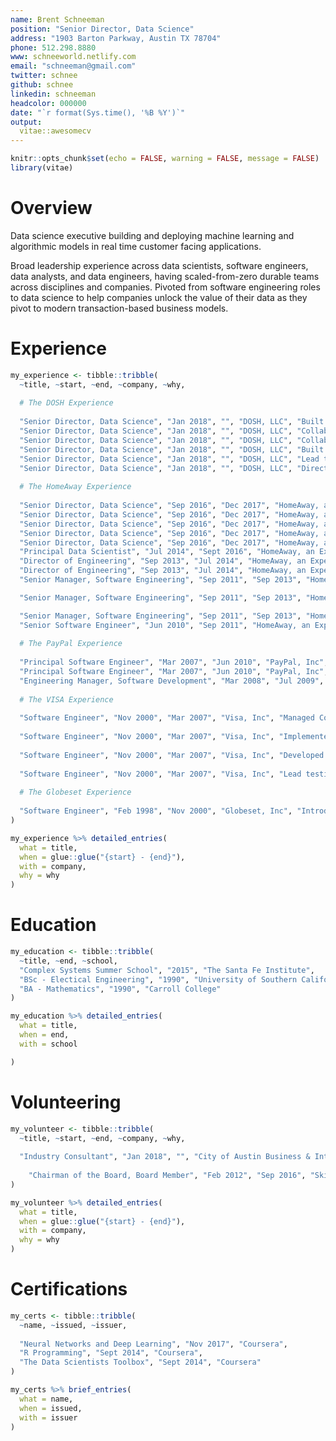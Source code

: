 ```yaml
---
name: Brent Schneeman
position: "Senior Director, Data Science"
address: "1903 Barton Parkway, Austin TX 78704"
phone: 512.298.8880
www: schneeworld.netlify.com
email: "schneeman@gmail.com"
twitter: schnee
github: schnee
linkedin: schneeman
headcolor: 000000
date: "`r format(Sys.time(), '%B %Y')`"
output: 
  vitae::awesomecv
---
```


```r
knitr::opts_chunk$set(echo = FALSE, warning = FALSE, message = FALSE)
library(vitae)
```

# Overview

Data science executive building and deploying machine learning and algorithmic models in real time customer facing applications. 

Broad leadership experience across data scientists, software engineers, data analysts, and data engineers, having scaled-from-zero durable teams across disciplines and companies. Pivoted from software engineering roles to data science to help companies unlock the value of their data as they pivot to modern transaction-based business models.
 
# Experience

```r
my_experience <- tibble::tribble(
  ~title, ~start, ~end, ~company, ~why,
  
  # The DOSH Experience
  
  "Senior Director, Data Science", "Jan 2018", "", "DOSH, LLC", "Built a 9-person diverse team of Data Scientists, Data Analysts, and Data Engineers, all focused on evolving Dosh to a more data- and algorithmic-oriented company. The Data and Analytics team was responsible for Data Science, Business Intelligence and Data Engineering (e.g. building the data warehouse and data lake)",
  "Senior Director, Data Science", "Jan 2018", "", "DOSH, LLC", "Collaborated with key business stakeholders to generate marketing campaigns, financial models, sales models, and investor-deck content",
  "Senior Director, Data Science", "Jan 2018", "", "DOSH, LLC", "Collaborated with technical stakeholders to create a data warehouse from application data and to create data pipelines feeding location data to S3 buckets for graph analysis. Eliminated redundant RDBMS systems in-favor of AWS Redshift",
  "Senior Director, Data Science", "Jan 2018", "", "DOSH, LLC", "Built xgboost-based models predicting offer redemption (transactions) and deeply analyzed fraudulent behaviors and referral networks",
  "Senior Director, Data Science", "Jan 2018", "", "DOSH, LLC", "Lead transformation of company dashboards from 'vanity-metrics' to business-focused KPIs",
  "Senior Director, Data Science", "Jan 2018", "", "DOSH, LLC", "Directed Data Science efforts in predicting causal impact of multi-vendor markets and price elasticity",
  
  # The HomeAway Experience
  
  "Senior Director, Data Science", "Sep 2016", "Dec 2017", "HomeAway, an Expedia Company", "Strengthened Algorithmic and Machine Learning muscle through project-based leadership. Partnering with disparate product lines to answer questions quicker, and find new questions faster. Evangelized data-informed decision making across company and with key executives, leading to the formation of the HomeAway Data Science Team. Built and directed 25 person team consisting of Data Scientists and Machine Learning Engineers",
  "Senior Director, Data Science", "Sep 2016", "Dec 2017", "HomeAway, an Expedia Company", "Projects included competitive intelligence, fraud detection, unstructured and semi-structured data mining, search result ranking, photo analysis, price predictions",
  "Senior Director, Data Science", "Sep 2016", "Dec 2017", "HomeAway, an Expedia Company", "Bayesian and frequentist multi-variate test analysis",
  "Senior Director, Data Science", "Sep 2016", "Dec 2017", "HomeAway, an Expedia Company", "Introduced natural language processing, machine learning and defensible statistical inference",
  "Senior Director, Data Science", "Sep 2016", "Dec 2017", "HomeAway, an Expedia Company", "Created and lead 100+ volunteer \"science club\", all trying to swipe right for science",
  "Principal Data Scientist", "Jul 2014", "Sept 2016", "HomeAway, an Expedia Company", "Partnered with the UT McCombs School of Business, providing guidance and data for the Business Analytics program participant capstone projects. Acted as an external ambassador through public speaking at various events. Built internal crediblity around a scientific method to AB Testing and algorithmic approached to business problems",
  "Director of Engineering", "Sep 2013", "Jul 2014", "HomeAway, an Expedia Company", "Directed 25-person team responsible for the Orders and Payments Platform services. The team consisted of Engineers and Architects of all levels and areas in \"the stack\" (UX/UI, web-tier, service layer, ...)",
  "Director of Engineering", "Sep 2013", "Jul 2014", "HomeAway, an Expedia Company", "Worked closely with CFO, CTO, and CPO as the services handled much of HomeAway's revenue",
  "Senior Manager, Software Engineering", "Sep 2011", "Sep 2013", "HomeAway, an Expedia Company", "Lead development and enhancement of PCI Compliant \"payment island\". Architected and implemented payment gateway router which sends transactions from clients to any one of several payment gateways (e.g. Cybersource, Payflow Pro, Yapstone, and Trident)",

  "Senior Manager, Software Engineering", "Sep 2011", "Sep 2013", "HomeAway, an Expedia Company", "Established HomeAway Inventions Program, which is responsible for identifying, cataloging and protecting intellectual property. Sole- or Co-Inventor on several pre-patent inventions",

  "Senior Manager, Software Engineering", "Sep 2011", "Sep 2013", "HomeAway, an Expedia Company", "Technical member of global payment processor negotiation team, responsible for technical evaluation and diligence for HomeAway's successful selection of a global payment processor",
  "Senior Software Engineer", "Jun 2010", "Sep 2011", "HomeAway, an Expedia Company", "Team Lead delivering Unified Payments Services, PCI and SOX compliance, and migrating vertical payment flows to common service-based API",
  
  # The PayPal Experience
  
  "Principal Software Engineer", "Mar 2007", "Jun 2010", "PayPal, Inc", "Implemented two-factor authentication system (via hardware token) for PayPal and eBay",
  "Principal Software Engineer", "Mar 2007", "Jun 2010", "PayPal, Inc", "Scrummaster for next-gen (now current gen) view-layer technology",
  "Engineering Manager, Software Development", "Mar 2008", "Jul 2009", "PayPal, Inc", "Lead development of the content management system for PayPal's marketing department",
  
  # The VISA Experience
  
  "Software Engineer", "Nov 2000", "Mar 2007", "Visa, Inc", "Managed Corporate Card Expense Reporting service for large, multi-national financial institutions",
  
  "Software Engineer", "Nov 2000", "Mar 2007", "Visa, Inc", "Implemented central directory server for Verified by Visa",
  
  "Software Engineer", "Nov 2000", "Mar 2007", "Visa, Inc", "Developed reference standard Directory Server for Verified by Visa(tm) implementation of the Three D Secure payment protocol",
  
  "Software Engineer", "Nov 2000", "Mar 2007", "Visa, Inc", "Lead testing and qualification efforts for Verified by Visa(tm) certifications",
  
  # The Globeset Experience
  
  "Software Engineer", "Feb 1998", "Nov 2000", "Globeset, Inc", "Introduced Java to the development process. Wrote monitor applications to ensure highly-available services",
)

my_experience %>% detailed_entries(
  what = title,
  when = glue::glue("{start} - {end}"),
  with = company, 
  why = why
)

```

# Education

```r

my_education <- tibble::tribble(
  ~title, ~end, ~school,
  "Complex Systems Summer School", "2015", "The Santa Fe Institute",
  "BSc - Electical Engineering", "1990", "University of Southern California",
  "BA - Mathematics", "1990", "Carroll College"
)

my_education %>% detailed_entries(
  what = title,
  when = end,
  with = school

)

```

# Volunteering

```r

my_volunteer <- tibble::tribble(
  ~title, ~start, ~end, ~company, ~why,
  
  "Industry Consultant", "Jan 2018", "", "City of Austin Business & International Affairs Focus Group", "Focusing on Austin TX's outreach to both business and international affairs", 
  
    "Chairman of the Board, Board Member", "Feb 2012", "Sep 2016", "Skillpoint Alliance", "Skillpoint Alliance builds partnerships between industry, education, and the community to provide a more qualified workforce for Central Texas"
)

my_volunteer %>% detailed_entries(
  what = title,
  when = glue::glue("{start} - {end}"),
  with = company, 
  why = why
)
```

# Certifications

```r


my_certs <- tibble::tribble(
  ~name, ~issued, ~issuer,
  
  "Neural Networks and Deep Learning", "Nov 2017", "Coursera",
  "R Programming", "Sept 2014", "Coursera",
  "The Data Scientists Toolbox", "Sept 2014", "Coursera"
)

my_certs %>% brief_entries(
  what = name,
  when = issued,
  with = issuer
)
```

